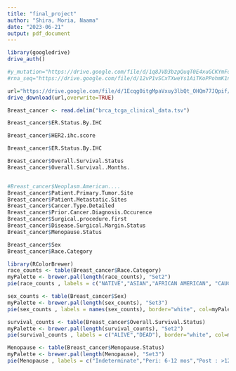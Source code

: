 ---
title: "final_project"
author: "Shira, Moria, Naama"
date: "2023-06-21"
output: pdf_document
---

```{r setup, include=FALSE}
library(googledrive)
drive_auth()
```

```{r}
#y_mutation="https://drive.google.com/file/d/1q8JVD3bzpQuqT0E4xuGCKYmFoeV9E06p/view?usp=sharing"
#rna_seq="https://drive.google.com/file/d/12vP1vSCxTXweYs1AiTKoPPohmK1nRaMU/view?usp=sharing"

url="https://drive.google.com/file/d/1Ecqg0itgMpaVxuy3lbQt_OHQm77JQpif/view?usp=sharing"
drive_download(url,overwrite=TRUE)
```
```{r}
Breast_cancer <- read.delim("brca_tcga_clinical_data.tsv")
```

```{r}
Breast_cancer$ER.Status.By.IHC
```

```{r}
Breast_cancer$HER2.ihc.score
```

```{r}
Breast_cancer$ER.Status.By.IHC
```

```{r}
Breast_cancer$Overall.Survival.Status
Breast_cancer$Overall.Survival..Months.
```

```{r}

```

```{r}
#Breast_cancer$Neoplasm.American....
Breast_cancer$Patient.Primary.Tumor.Site
Breast_cancer$Patient.Metastatic.Sites
Breast_cancer$Cancer.Type.Detailed
Breast_cancer$Prior.Cancer.Diagnosis.Occurence
Breast_cancer$Surgical.procedure.first
Breast_cancer$Disease.Surgical.Margin.Status
Breast_cancer$Menopause.Status

Breast_cancer$Sex
Breast_cancer$Race.Category
```

```{r, warning=FALSE}
library(RColorBrewer)
race_counts <- table(Breast_cancer$Race.Category)
myPalette <- brewer.pal(length(race_counts), "Set2") 
pie(race_counts , labels = c("NATIVE","ASIAN","AFRICAN AMERICAN", "CAUCASIAN"), border="white", col=myPalette )

sex_counts <- table(Breast_cancer$Sex)
myPalette <- brewer.pal(length(sex_counts), "Set3") 
pie(sex_counts , labels = names(sex_counts), border="white", col=myPalette )

survival_counts <- table(Breast_cancer$Overall.Survival.Status)
myPalette <- brewer.pal(length(survival_counts), "Set2") 
pie(survival_counts , labels = c("ALIVE","DEAD"), border="white", col=myPalette )

Menopause <- table(Breast_cancer$Menopause.Status)
myPalette <- brewer.pal(length(Menopause), "Set3") 
pie(Menopause , labels = c("Indeterminate","Peri: 6-12 mos","Post : >12 mos","Pre"), border="white", col=myPalette )

```

